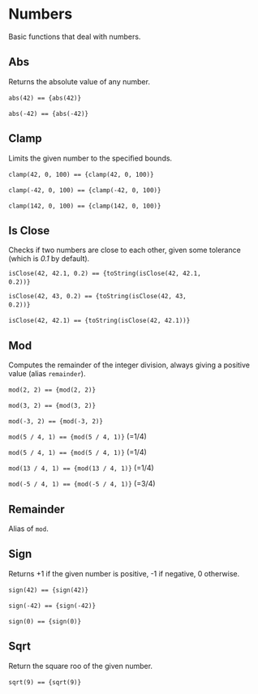 

<Meta title="Utils/Math/Numbers" />

# Numbers

Basic functions that deal with numbers.

## Abs

Returns the absolute value of any number.

<code>abs(42) == {abs(42)}</code>&nbsp;

<code>abs(-42) == {abs(-42)}</code>&nbsp;

## Clamp

Limits the given number to the specified bounds.

<code>clamp(42, 0, 100) == {clamp(42, 0, 100)}</code>&nbsp;

<code>clamp(-42, 0, 100) == {clamp(-42, 0, 100)}</code>&nbsp;

<code>clamp(142, 0, 100) == {clamp(142, 0, 100)}</code>&nbsp;

## Is Close

Checks if two numbers are close to each other, given some tolerance (which is *0.1* by default).

<code>isClose(42, 42.1, 0.2) == {toString(isClose(42, 42.1, 0.2))}</code>&nbsp;

<code>isClose(42, 43, 0.2) == {toString(isClose(42, 43, 0.2))}</code>&nbsp;

<code>isClose(42, 42.1) == {toString(isClose(42, 42.1))}</code>&nbsp;

## Mod

Computes the remainder of the integer division, always giving a positive value (alias `remainder`).

<code>mod(2, 2) == {mod(2, 2)}</code>&nbsp;

<code>mod(3, 2) == {mod(3, 2)}</code>&nbsp;

<code>mod(-3, 2) == {mod(-3, 2)}</code>&nbsp;

<code>mod(5 / 4, 1) == {mod(5 / 4, 1)}</code> (=1/4)&nbsp;

<code>mod(5 / 4, 1) == {mod(5 / 4, 1)}</code> (=1/4)&nbsp;

<code>mod(13 / 4, 1) == {mod(13 / 4, 1)}</code> (=1/4)&nbsp;

<code>mod(-5 / 4, 1) == {mod(-5 / 4, 1)}</code> (=3/4)&nbsp;

## Remainder

Alias of `mod`.

## Sign

Returns +1 if the given number is positive, -1 if negative, 0 otherwise.

<code>sign(42) == {sign(42)}</code>&nbsp;

<code>sign(-42) == {sign(-42)}</code>&nbsp;

<code>sign(0) == {sign(0)}</code>&nbsp;

## Sqrt

Return the square roo of the given number.

<code>sqrt(9) == {sqrt(9)}</code>&nbsp;
